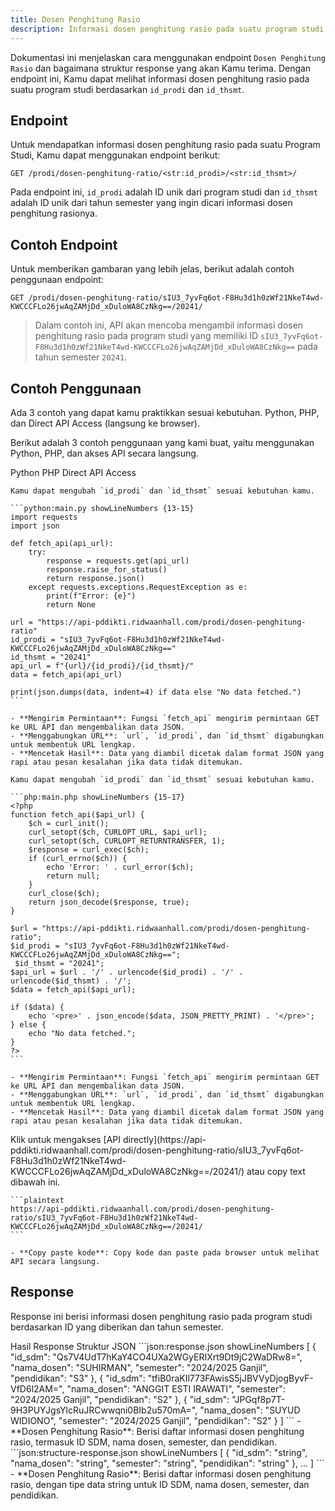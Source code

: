 ```yaml
---
title: Dosen Penghitung Rasio
description: Informasi dosen penghitung rasio pada suatu program studi berdasarkan id_prodi dan id_thsmt.
---
```


Dokumentasi ini menjelaskan cara menggunakan endpoint `Dosen Penghitung Rasio` dan bagaimana struktur response yang akan Kamu terima. Dengan endpoint ini, Kamu dapat melihat informasi dosen penghitung rasio pada suatu program studi berdasarkan `id_prodi` dan `id_thsmt`.

## Endpoint

Untuk mendapatkan informasi dosen penghitung rasio pada suatu Program Studi, Kamu dapat menggunakan endpoint berikut:

```plaintext
GET /prodi/dosen-penghitung-ratio/<str:id_prodi>/<str:id_thsmt>/
```

Pada endpoint ini, `id_prodi` adalah ID unik dari program studi dan `id_thsmt` adalah ID unik dari tahun semester yang ingin dicari informasi dosen penghitung rasionya.

## Contoh Endpoint

Untuk memberikan gambaran yang lebih jelas, berikut adalah contoh penggunaan endpoint:

```plaintext
GET /prodi/dosen-penghitung-ratio/sIU3_7yvFq6ot-F8Hu3d1h0zWf21NkeT4wd-KWCCCFLo26jwAqZAMjDd_xDuloWA8CzNkg==/20241/
```

> Dalam contoh ini, API akan mencoba mengambil informasi dosen penghitung rasio pada program studi yang memiliki ID `sIU3_7yvFq6ot-F8Hu3d1h0zWf21NkeT4wd-KWCCCFLo26jwAqZAMjDd_xDuloWA8CzNkg==` pada tahun semester `20241`.

## Contoh Penggunaan

<Note type="danger" title="perhatian!">
  Ada 3 contoh yang dapat kamu praktikkan sesuai kebutuhan. Python, PHP, dan Direct API Access (langsung ke browser).
</Note>

Berikut adalah 3 contoh penggunaan yang kami buat, yaitu menggunakan Python, PHP, dan akses API secara langsung.

<Tabs defaultValue="python" className="pt-5 pb-1">
  <TabsList>
    <TabsTrigger value="python">Python</TabsTrigger>
    <TabsTrigger value="php">PHP</TabsTrigger>
    <TabsTrigger value="direct">Direct API Access</TabsTrigger>
  </TabsList>
  <TabsContent value="python">

    Kamu dapat mengubah `id_prodi` dan `id_thsmt` sesuai kebutuhan kamu.

    ```python:main.py showLineNumbers {13-15}
    import requests
    import json

    def fetch_api(api_url):
        try:
            response = requests.get(api_url)
            response.raise_for_status()
            return response.json()
        except requests.exceptions.RequestException as e:
            print(f"Error: {e}")
            return None

    url = "https://api-pddikti.ridwaanhall.com/prodi/dosen-penghitung-ratio"
    id_prodi = "sIU3_7yvFq6ot-F8Hu3d1h0zWf21NkeT4wd-KWCCCFLo26jwAqZAMjDd_xDuloWA8CzNkg=="
    id_thsmt = "20241"
    api_url = f"{url}/{id_prodi}/{id_thsmt}/"
    data = fetch_api(api_url)

    print(json.dumps(data, indent=4) if data else "No data fetched.")
    ```

    - **Mengirim Permintaan**: Fungsi `fetch_api` mengirim permintaan GET ke URL API dan mengembalikan data JSON.
    - **Menggabungkan URL**: `url`, `id_prodi`, dan `id_thsmt` digabungkan untuk membentuk URL lengkap.
    - **Mencetak Hasil**: Data yang diambil dicetak dalam format JSON yang rapi atau pesan kesalahan jika data tidak ditemukan.
  </TabsContent>
  <TabsContent value="php">

    Kamu dapat mengubah `id_prodi` dan `id_thsmt` sesuai kebutuhan kamu.

    ```php:main.php showLineNumbers {15-17}
    <?php
    function fetch_api($api_url) {
        $ch = curl_init();
        curl_setopt($ch, CURLOPT_URL, $api_url);
        curl_setopt($ch, CURLOPT_RETURNTRANSFER, 1);
        $response = curl_exec($ch);
        if (curl_errno($ch)) {
            echo 'Error: ' . curl_error($ch);
            return null;
        }
        curl_close($ch);
        return json_decode($response, true);
    }

    $url = "https://api-pddikti.ridwaanhall.com/prodi/dosen-penghitung-ratio";
    $id_prodi = "sIU3_7yvFq6ot-F8Hu3d1h0zWf21NkeT4wd-KWCCCFLo26jwAqZAMjDd_xDuloWA8CzNkg==";
     $id_thsmt = "20241";
    $api_url = $url . '/' . urlencode($id_prodi) . '/' . urlencode($id_thsmt) . '/';
    $data = fetch_api($api_url);

    if ($data) {
        echo '<pre>' . json_encode($data, JSON_PRETTY_PRINT) . '</pre>';
    } else {
        echo "No data fetched.";
    }
    ?>
    ```

    - **Mengirim Permintaan**: Fungsi `fetch_api` mengirim permintaan GET ke URL API dan mengembalikan data JSON.
    - **Menggabungkan URL**: `url`, `id_prodi`, dan `id_thsmt` digabungkan untuk membentuk URL lengkap.
    - **Mencetak Hasil**: Data yang diambil dicetak dalam format JSON yang rapi atau pesan kesalahan jika data tidak ditemukan.
  </TabsContent>
  <TabsContent value="direct">
    Klik untuk mengakses [API directly](https://api-pddikti.ridwaanhall.com/prodi/dosen-penghitung-ratio/sIU3_7yvFq6ot-F8Hu3d1h0zWf21NkeT4wd-KWCCCFLo26jwAqZAMjDd_xDuloWA8CzNkg==/20241/) atau copy text dibawah ini.

    ```plaintext
    https://api-pddikti.ridwaanhall.com/prodi/dosen-penghitung-ratio/sIU3_7yvFq6ot-F8Hu3d1h0zWf21NkeT4wd-KWCCCFLo26jwAqZAMjDd_xDuloWA8CzNkg==/20241/
    ```

    - **Copy paste kode**: Copy kode dan paste pada browser untuk melihat API secara langsung.
  </TabsContent>
</Tabs>

## Response

Response ini berisi informasi dosen penghitung rasio pada program studi berdasarkan ID yang diberikan dan tahun semester.

<Tabs defaultValue="hasil" className="pt-5 pb-1">
  <TabsList>
    <TabsTrigger value="hasil">Hasil Response</TabsTrigger>
    <TabsTrigger value="struktur">Struktur JSON</TabsTrigger>
  </TabsList>
  <TabsContent value="hasil">
    ```json:response.json showLineNumbers
    [
        {
            "id_sdm": "Qs7V4UdT7hKaY4CO4UXa2WGyERIXrt9Dt9jC2WaDRw8=",
            "nama_dosen": "SUHIRMAN",
            "semester": "2024/2025 Ganjil",
            "pendidikan": "S3"
        },
        {
            "id_sdm": "tfiB0raKIl773FAwisS5jJBVVyDjogByvF-VfD6l2AM=",
             "nama_dosen": "ANGGIT ESTI IRAWATI",
            "semester": "2024/2025 Ganjil",
            "pendidikan": "S2"
        },
        {
            "id_sdm": "JPGqf8p7T-9H3PUYJgsYlcRuJRCwwqni0BIb2u570mA=",
            "nama_dosen": "SUYUD WIDIONO",
            "semester": "2024/2025 Ganjil",
            "pendidikan": "S2"
        }
    ]
    ```
    - **Dosen Penghitung Rasio**: Berisi daftar informasi dosen penghitung rasio, termasuk ID SDM, nama dosen, semester, dan pendidikan.
  </TabsContent>
  <TabsContent value="struktur">
    ```json:structure-response.json showLineNumbers
    [
        {
            "id_sdm": "string",
            "nama_dosen": "string",
            "semester": "string",
            "pendidikan": "string"
        },
        ...
    ]
    ```
    -  **Dosen Penghitung Rasio**: Berisi daftar informasi dosen penghitung rasio, dengan tipe data string untuk ID SDM, nama dosen, semester, dan pendidikan.
  </TabsContent>
</Tabs>